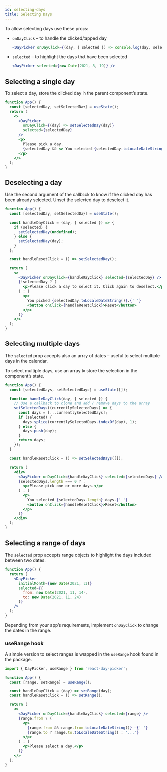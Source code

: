 ```yaml
---
id: selecting-days
title: Selecting Days
---
```


To allow selecting days use these props:

* `onDayClick` – to handle the clicked/tapped day
  ```jsx
  <DayPicker onDayClick={(day, { selected }) => console.log(day, selected)} />
  ```

* `selected` – to highlight the days that have been selected
  ```jsx
  <DayPicker selected={new Date(2021, 8, 19)} />
  ```
  
## Selecting a single day

To select a day, store the clicked day in the parent component’s state.

```jsx showOutput
function App() {
  const [selectedDay, setSelectedDay] = useState();
  return (
    <>
      <DayPicker
        onDayClick={(day) => setSelectedDay(day)}
        selected={selectedDay}
      />
      <p>
        Please pick a day.
        {selectedDay && <> You selected {selectedDay.toLocaleDateString()}.</>}
      </p>
    </>
  );
}
```

## Deselecting a day

Use the second argument of the callback to know if the clicked day has been
already selected. Unset the selected day to deselect it.

```jsx {4-10} showOutput
function App() {
  const [selectedDay, setSelectedDay] = useState();

  const handleDayClick = (day, { selected }) => {
    if (selected) {
      setSelectedDay(undefined);
    } else {
      setSelectedDay(day);
    }
  };

  const handleResetClick = () => setSelectedDay();

  return (
    <>
      <DayPicker onDayClick={handleDayClick} selected={selectedDay} />
      {!selectedDay ? (
        <p>Please click a day to select it. Click again to deselect.</p>
      ) : (
        <p>
          You picked {selectedDay.toLocaleDateString()}.{' '}
          <button onClick={handleResetClick}>Reset</button>
        </p>
      )}
    </>
  );
}
```

## Selecting multiple days

The `selected` prop accepts also an array of dates – useful to select multiple
days in the calendar.

To select multiple days, use an array to store the selection in the component’s
state.

```jsx showOutput
function App() {
  const [selectedDays, setSelectedDays] = useState([]);

  function handleDayClick(day, { selected }) {
    // Use a callback to clone and add / remove days to the array
    setSelectedDays((currentlySelectedDays) => {
      const days = [...currentlySelectedDays];
      if (selected) {
        days.splice(currentlySelectedDays.indexOf(day), 1);
      } else {
        days.push(day);
      }
      return days;
    });
  }

  const handleResetClick = () => setSelectedDays([]);

  return (
    <div>
      <DayPicker onDayClick={handleDayClick} selected={selectedDays} />
      {selectedDays.length === 0 ? (
        <p>Please pick one or more days.</p>
      ) : (
        <p>
          You selected {selectedDays.length} days.{' '}
          <button onClick={handleResetClick}>Reset</button>
        </p>
      )}
    </div>
  );
}
```

## Selecting a range of days

The `selected` prop accepts range objects to highlight the days included between
two dates.

```jsx {6-7} showOutput
function App() {
  return (
    <DayPicker
      initialMonth={new Date(2021, 11)}
      selected={{
        from: new Date(2021, 11, 14),
        to: new Date(2021, 11, 24)
      }}
    />
  );
}
```

Depending from your app’s requirements, implement `onDayClick` to change the
dates in the range. 

### useRange hook

A simple version to select ranges is wrapped in the `useRange` hook found in the
package.

```jsx {1,4} showOutput
import { DayPicker, useRange } from 'react-day-picker';

function App() {
  const [range, setRange] = useRange();

  const handleDayClick = (day) => setRange(day);
  const handleResetClick = () => setRange();

  return (
    <>
      <DayPicker onDayClick={handleDayClick} selected={range} />
      {range.from ? (
        <p>
          {range.from && range.from.toLocaleDateString()} –{' '}
          {range.to ? range.to.toLocaleDateString() : '...'}
        </p>
      ) : (
        <p>Please select a day.</p>
      )}
    </>
  );
}
```
